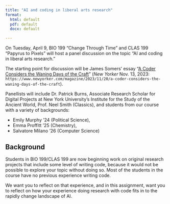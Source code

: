 ```yaml
---
title: "AI and coding in liberal arts research"
format: 
  html: default
  pdf: default
  docx: default

---
```



 On Tuesday, April 9, BIO 199 "Change Through Time" and CLAS 199 "Papyrus to Pixels" will host a panel discussion on the topic "AI and coding in liberal arts research." 
 
 The starting point for discussion will be James Somers' essay "[A Coder Considers the Waning Days of the Craft](https://www.newyorker.com/magazine/2023/11/20/a-coder-considers-the-waning-days-of-the-craft)" (*New Yorker* Nov. 13, 2023: `https://www.newyorker.com/magazine/2023/11/20/a-coder-considers-the-waning-days-of-the-craft`).

Panellists will include Dr. Patrick Burns, Associate Research Scholar for Digital Projects at New York University's Institute for the Study of the Ancient World, Prof. Neel Smith (Classics), and students from our course with a variety of backgrounds:


- Emily Murphy '24 (Political Science), 
- Emma Proffitt '25 (Chemistry), 
- Salvatore Milano '26 (Computer Science)


## Background

Students in BIO 199/CLAS 199 are now beginning work on original research projects that include some level of writing code, because it would not be possible to explore your topic without doing so. Most of the students in the course have no previous experience writing code. 

We want you to reflect on that experience, and in this assignment, want you to reflect on how your experience doing research with code fits in to the rapidly change landscape of AI. 



